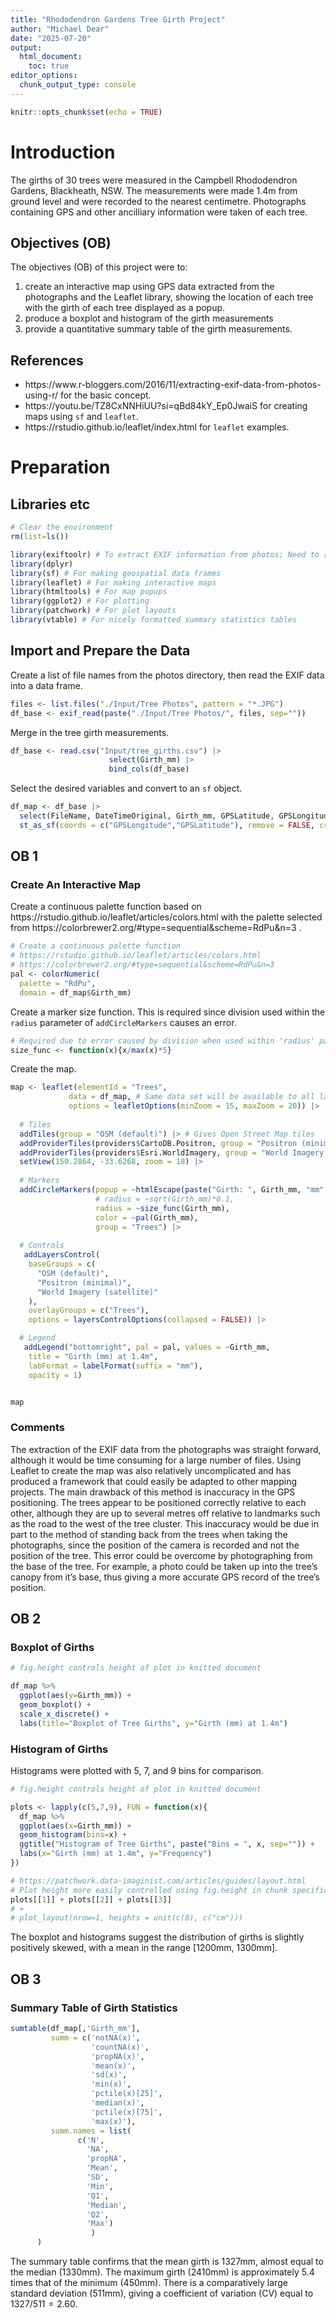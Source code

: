 ```yaml
---
title: "Rhododendron Gardens Tree Girth Project"
author: "Michael Dear"
date: "2025-07-20"
output: 
  html_document: 
    toc: true
editor_options: 
  chunk_output_type: console
---
```


```r
knitr::opts_chunk$set(echo = TRUE)
```

# Introduction
The girths of 30 trees were measured in the Campbell Rhododendron Gardens, Blackheath, NSW. The measurements were made 1.4m from ground level and were recorded to the nearest centimetre. Photographs containing GPS and other ancilliary information were taken of each tree.

## Objectives (OB)
The objectives (OB) of this project were to:

1. create an interactive map using GPS data extracted from the photographs and the Leaflet library, showing the location of each tree with the girth of each tree displayed as a popup.  
2. produce a boxplot and histogram of the girth measurements
3. provide a quantitative summary table of the girth measurements.

## References

* https://www.r-bloggers.com/2016/11/extracting-exif-data-from-photos-using-r/ for the basic concept.
* https://youtu.be/TZ8CxNNHiUU?si=qBd84kY_Ep0JwaiS for creating maps using `sf` and `leaflet`.
* https://rstudio.github.io/leaflet/index.html for `leaflet` examples.

# Preparation
## Libraries etc
```r
# Clear the environment
rm(list=ls())

library(exiftoolr) # To extract EXIF information from photos; Need to run 'install_exiftoolr()' from R command line after install.packages('exiftoolr')
library(dplyr)
library(sf) # For making geospatial data frames
library(leaflet) # For making interactive maps
library(htmltools) # For map popups
library(ggplot2) # For plotting
library(patchwork) # For plot layouts
library(vtable) # For nicely formatted summary statistics tables
```


## Import and Prepare the Data

Create a list of file names from the photos directory, then read the EXIF data into a data frame.
```r
files <- list.files("./Input/Tree Photos", pattern = "*.JPG")
df_base <- exif_read(paste("./Input/Tree Photos/", files, sep="")) 
```

Merge in the tree girth measurements.
```r
df_base <- read.csv("Input/tree_girths.csv") |> 
                      select(Girth_mm) |>
                      bind_cols(df_base)
```

Select the desired variables and convert to an `sf` object.
```r
df_map <- df_base |> 
  select(FileName, DateTimeOriginal, Girth_mm, GPSLatitude, GPSLongitude) |> 
  st_as_sf(coords = c("GPSLongitude","GPSLatitude"), remove = FALSE, crs = 4326)
```


## OB 1

### Create An Interactive Map

Create a continuous palette function based on  https://rstudio.github.io/leaflet/articles/colors.html with the palette selected from https://colorbrewer2.org/#type=sequential&scheme=RdPu&n=3 .

```r
# Create a continuous palette function
# https://rstudio.github.io/leaflet/articles/colors.html
# https://colorbrewer2.org/#type=sequential&scheme=RdPu&n=3
pal <- colorNumeric(
  palette = "RdPu",
  domain = df_map$Girth_mm)
```

Create a marker size function. This is required since division used within the `radius` parameter of `addCircleMarkers` causes an error.
```r
# Required due to error caused by division when used within 'radius' parameter
size_func <- function(x){x/max(x)*5}
```

Create the map.
```r

map <- leaflet(elementId = "Trees", 
             data = df_map, # Same data set will be available to all layers
             options = leafletOptions(minZoom = 15, maxZoom = 20)) |>
  
  # Tiles
  addTiles(group = "OSM (default)") |> # Gives Open Street Map tiles 
  addProviderTiles(providers$CartoDB.Positron, group = "Positron (minimal)") |>
  addProviderTiles(providers$Esri.WorldImagery, group = "World Imagery (satellite)") |>
  setView(150.2864, -33.6268, zoom = 18) |>
  
  # Markers
  addCircleMarkers(popup = ~htmlEscape(paste("Girth: ", Girth_mm, "mm", sep = "")), 
                   # radius = ~sqrt(Girth_mm)*0.1, 
                   radius = ~size_func(Girth_mm), 
                   color = ~pal(Girth_mm),
                   group = "Trees") |>
  
  # Controls
   addLayersControl(
    baseGroups = c(
      "OSM (default)",
      "Positron (minimal)",
      "World Imagery (satellite)"
    ),
    overlayGroups = c("Trees"),
    options = layersControlOptions(collapsed = FALSE)) |>

  # Legend
   addLegend("bottomright", pal = pal, values = ~Girth_mm,
    title = "Girth (mm) at 1.4m",
    labFormat = labelFormat(suffix = "mm"),
    opacity = 1)


map
```

### Comments
The extraction of the EXIF data from the photographs was straight forward, although it would be time consuming for a large number of files. Using Leaflet to create the map was also relatively uncomplicated and has produced a framework that could easily be adapted to other mapping projects. The main drawback of this method is inaccuracy in the GPS positioning. The trees appear to be positioned correctly relative to each other, although they are up to several metres off relative to landmarks such as the road to the west of the tree cluster. This inaccuracy would be due in part to the method of standing back from the trees when taking the photographs, since the position of the camera is recorded and not the position of the tree. This error could be overcome by photographing from the base of the tree. For example, a photo could be taken up into the tree's canopy from it's base, thus giving a more accurate GPS record of the tree's position. 

## OB 2

### Boxplot of Girths
```r
# fig.height controls height of plot in knitted document

df_map %>%
  ggplot(aes(y=Girth_mm)) +
  geom_boxplot() +
  scale_x_discrete() +
  labs(title="Boxplot of Tree Girths", y="Girth (mm) at 1.4m")
```


### Histogram of Girths
Histograms were plotted with 5, 7, and 9 bins for comparison.
```r
# fig.height controls height of plot in knitted document

plots <- lapply(c(5,7,9), FUN = function(x){
  df_map %>%
  ggplot(aes(x=Girth_mm)) +
  geom_histogram(bins=x) +
  ggtitle("Histogram of Tree Girths", paste("Bins = ", x, sep="")) +
  labs(x="Girth (mm) at 1.4m", y="Frequency")
})

# https://patchwork.data-imaginist.com/articles/guides/layout.html
# Plot height more easily controlled using fig.height in chunk specifications
plots[[1]] + plots[[2]] + plots[[3]] 
# +
# plot_layout(nrow=1, heights = unit(c(8), c("cm")))
```

The boxplot and histograms suggest the distribution of girths is slightly positively skewed, with a mean in the range [1200mm, 1300mm]. 


## OB 3

### Summary Table of Girth Statistics
```r

sumtable(df_map[,'Girth_mm'],
         summ = c('notNA(x)',
                  'countNA(x)',
                  'propNA(x)',
                  'mean(x)',   
                  'sd(x)', 
                  'min(x)', 
                  'pctile(x)[25]', 
                  'median(x)',
                  'pctile(x)[75]', 
                  'max(x)'),
         summ.names = list(
               c('N',
                 'NA',
                 'propNA',
                 'Mean',
                 'SD',
                 'Min',
                 'Q1',
                 'Median',
                 'Q2',
                 'Max')
                  )
      )
```

The summary table confirms that the mean girth is 1327mm, almost equal to the median (1330mm). The maximum girth (2410mm) is approximately 5.4 times that of the minimum (450mm). There is a comparatively large standard deviation (511mm), giving a coefficient of variation (CV) equal to $1327/511=2.60$.
